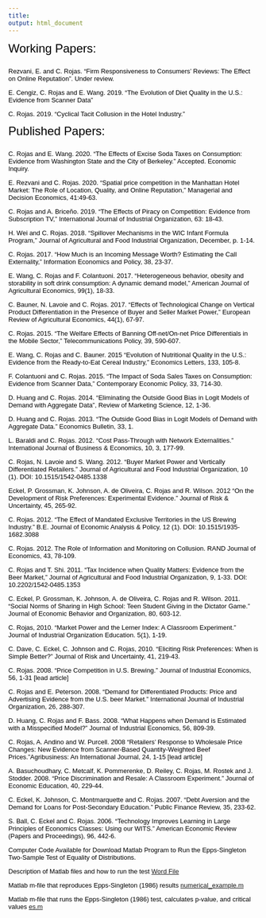 ```yaml
---
title: 
output: html_document
---
```



<font size='5' face='arial' color='black'>
Working Papers:

<font size='2' face='arial' color='black'>

Rezvani, E. and C. Rojas. “Firm Responsiveness to Consumers’ Reviews:  The Effect on Online Reputation”. Under review.

E. Cengiz, C. Rojas and E. Wang. 2019. “The Evolution of Diet Quality in the U.S.: Evidence from Scanner Data” 

C. Rojas. 2019. “Cyclical Tacit Collusion in the Hotel Industry.”

<font size='5' face='arial' color='black'>
Published Papers:

<font size='2' face='arial' color='black'>

C. Rojas and E. Wang. 2020. “The Effects of Excise Soda Taxes on Consumption: Evidence from Washington State and the City of Berkeley.” Accepted. Economic Inquiry.

E. Rezvani and C. Rojas. 2020. “Spatial price competition in the Manhattan Hotel Market: The Role of Location, Quality, and Online Reputation,” Managerial and Decision Economics, 41:49-63.

C. Rojas and A. Briceño. 2019. “The Effects of Piracy on Competition: Evidence from Subscription TV,” International Journal of Industrial Organization, 63: 18-43.

H. Wei and C. Rojas. 2018. “Spillover Mechanisms in the WIC Infant Formula Program,” Journal of Agricultural and Food Industrial Organization, December, p. 1-14.

C. Rojas. 2017. “How Much is an Incoming Message Worth? Estimating the Call Externality,” Information Economics and Policy, 38, 23-37.

E. Wang, C. Rojas and F. Colantuoni. 2017. “Heterogeneous behavior, obesity and storability in soft drink consumption: A dynamic demand model,” American Journal of Agricultural Economics, 99(1), 18-33.

C. Bauner, N. Lavoie and C. Rojas. 2017. “Effects of Technological Change on Vertical Product Differentiation in the Presence of Buyer and Seller Market Power,” European Review of Agricultural Economics, 44(1), 67-97.

C. Rojas. 2015. “The Welfare Effects of Banning Off-net/On-net Price Differentials in the Mobile Sector,” Telecommunications Policy, 39, 590-607.

E. Wang, C. Rojas and C. Bauner. 2015 “Evolution of Nutritional Quality in the U.S.: Evidence from the Ready-to-Eat Cereal Industry,” Economics Letters, 133, 105-8.

F. Colantuoni and C. Rojas. 2015. “The Impact of Soda Sales Taxes on Consumption: Evidence from Scanner Data,” Contemporary Economic Policy, 33, 714-30.

D. Huang and C. Rojas. 2014. “Eliminating the Outside Good Bias in Logit Models of Demand with Aggregate Data”, Review of Marketing Science, 12, 1-36.

D. Huang and C. Rojas. 2013. “The Outside Good Bias in Logit Models of Demand with Aggregate Data.” Economics Bulletin, 33, 1.

L. Baraldi and C. Rojas. 2012. “Cost Pass-Through with Network Externalities.”  International Journal of Business & Economics, 10, 3, 177-99.

C. Rojas, N. Lavoie and S. Wang.  2012. “Buyer Market Power and Vertically Differentiated Retailers.” Journal of Agricultural and Food Industrial Organization, 10 (1). DOI: 10.1515/1542-0485.1338

Eckel, P. Grossman, K. Johnson, A. de Oliveira, C. Rojas and R. Wilson. 2012 “On the Development of Risk Preferences: Experimental Evidence.” Journal of Risk & Uncertainty, 45, 265-92.

C. Rojas. 2012. “The Effect of Mandated Exclusive Territories in the US Brewing Industry.”  B.E. Journal of Economic Analysis & Policy, 12 (1). DOI: 10.1515/1935-1682.3088

C. Rojas. 2012. The Role of Information and Monitoring on Collusion. RAND Journal of Economics, 43, 78-109.

C. Rojas and T. Shi. 2011. “Tax Incidence when Quality Matters: Evidence from the Beer Market,” Journal of Agricultural and Food Industrial Organization, 9, 1-33. DOI: 10.2202/1542-0485.1353

C. Eckel, P. Grossman, K. Johnson, A. de Oliveira, C. Rojas and R. Wilson. 2011. “Social Norms of Sharing in High School: Teen Student Giving in the Dictator Game.” Journal of Economic Behavior and Organization, 80, 603-12.

C. Rojas, 2010. “Market Power and the Lerner Index: A Classroom Experiment.” Journal of Industrial Organization Education. 5(1), 1-19.

C. Dave, C. Eckel, C. Johnson and C. Rojas, 2010. “Eliciting Risk Preferences: When is Simple Better?” Journal of Risk and Uncertainty, 41, 219-43.

C. Rojas. 2008. “Price Competition in U.S. Brewing.” Journal of Industrial Economics, 56, 1-31 [lead article]

C. Rojas and E. Peterson. 2008. “Demand for Differentiated Products: Price and Advertising Evidence from the U.S. beer Market.” International Journal of Industrial Organization, 26, 288-307.

D. Huang, C. Rojas and F. Bass. 2008. “What Happens when Demand is Estimated with a Misspecified Model?” Journal of Industrial Economics, 56, 809-39.

C. Rojas, A. Andino and W. Purcell. 2008 “Retailers’ Response to Wholesale Price Changes: New Evidence from Scanner-Based Quantity-Weighted Beef Prices.”Agribusiness: An International Journal, 24, 1-15 [lead article]

A. Basuchoudhary, C. Metcalf, K. Pommerenke, D. Reiley, C. Rojas, M. Rostek and J. Stodder. 2008. “Price Discrimination and Resale: A Classroom Experiment.” Journal of Economic Education, 40, 229-44.

C. Eckel, K. Johnson, C. Montmarquette and C. Rojas. 2007. “Debt Aversion and the Demand for Loans for Post-Secondary Education.” Public Finance Review, 35, 233-62.

S. Ball, C. Eckel and C. Rojas. 2006. “Technology Improves Learning in Large Principles of Economics Classes: Using our WITS.” American Economic Review (Papers and Proceedings), 96, 442-6.

Computer Code Available for Download
Matlab Program to Run the Epps-Singleton Two-Sample Test of Equality of Distributions.

Description of Matlab files and how to run the test [Word File](https://drive.google.com/file/d/1eJdNcKo8heK45O7BUs_BEeuwpjCmKA6n/view)

Matlab m-file that reproduces Epps-Singleton (1986) results [numerical_example.m](https://docs.google.com/document/d/1dJq9lP5Ab8J4Corh_4-0YirZEeLUFMlXAR0MFHsjN7g/view) 

Matlab m-file that runs the Epps-Singleton (1986) test, calculates p-value, and critical values [es.m](https://docs.google.com/document/d/1yFwYgpIsanKVr1FYbzemjoYmZ25oW5NpESpm2tUN0ow/view)

